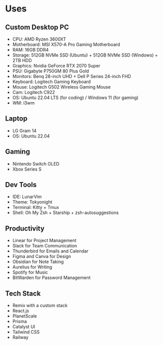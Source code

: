 
# Uses

## Custom Desktop PC

-   CPU: AMD Ryzen 3600XT
-   Motherboard: MSI X570-A Pro Gaming Motherboard
-   RAM: 16GB DDR4
-   Storage: 512GB NVMe SSD (Ubuntu) + 512GB NVMe SSD (Windows) + 2TB HDD
-   Graphics: Nvidia GeForce RTX 2070 Super
-   PSU: Gigabyte P750GM 80 Plus Gold
-   Monitors: Benq 28-inch UHD + Dell P Series 24-inch FHD
-   Keyboard: Logitech Gaming Keyboard
-   Mouse: Logitech G502 Wireless Gaming Mouse
-   Cam: Logitech C922
-   OS: Ubuntu 22.04 LTS (for coding) / Windows 11 (for gaming)
-   WM: i3wm

## Laptop

-   LG Gram 14
-   OS: Ubuntu 22.04

## Gaming

- Nintendo Switch OLED
- Xbox Series S

## Dev Tools

-   IDE: <Anchor href='https://lunarvim.org/'>LunarVim</Anchor>
-   Theme: Tokyonight
-   Terminal: Kitty + Tmux
-   Shell: Oh My Zsh + Starship + zsh-autosuggestions

## Productivity

-   <Anchor href='https://linear.app/'>Linear</Anchor> for Project Management
-   Slack for Team Communication
-   Thunderbird for Emails and Calendar
-   Figma and Canva for Design
-   <Anchor href='https://obsidian.md/'>Obsidian</Anchor> for Note Taking
-   <Anchor href='https://aurelius.ink/'>Aurelius</Anchor> for Writing
-   Spotify for Music
-   BitWarden for Password Management

## Tech Stack

-   <Anchor href='https://remix.run/'>Remix</Anchor> with a <Anchor href='https://github.com/i4o-oss/synthwave-stack'>custom stack</Anchor>
-   React.js
-   <Anchor href='https://planetscale.com/'>PlanetScale</Anchor>
-   <Anchor href='https://prisma.io/'>Prisma</Anchor>
-   <Anchor href='https://catalyst-ui.com/'>Catalyst UI</Anchor>
-   <Anchor href='https://tailwindcss.com/'>Tailwind CSS</Anchor>
-   <Anchor href='https://railway.app/'>Railway</Anchor>
